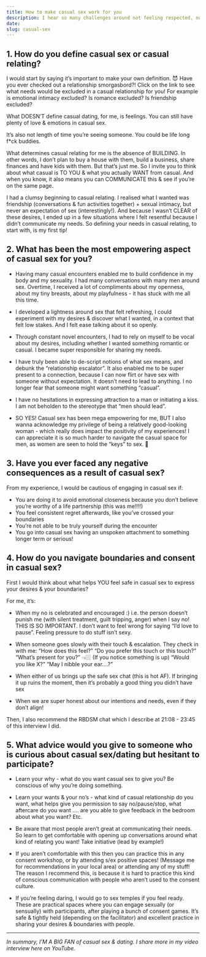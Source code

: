 ```yaml
---
title: How to make casual sex work for you
description: I hear so many challenges around not feeling respected, not knowing how to be clear about your casual interest, fear of getting “emotionally involved” and complicating things or fear of coming across as creepy so you avoid expressing interest.
date:
slug: casual-sex
---
```


## 1. How do you define casual sex or casual relating?

I would start by saying it’s important to make your own definition. 😈 Have you ever checked out a relationship smorgasbord?! Click on the link to see what needs would be excluded in a casual relationship for you! For example is emotional intimacy excluded? Is romance excluded? Is friendship excluded?

What DOESN’T define casual dating, for me, is feelings. You can still have plenty of love & emotions in casual sex.

It’s also not length of time you’re seeing someone. You could be life long f*ck buddies.

What determines casual relating for me is the absence of BUILDING. In other words, I don’t plan to buy a house with them, build a business, share finances and have kids with them. But that’s just me. So I invite you to think about what casual is TO YOU & what you actually WANT from casual. And when you know, it also means you can COMMUNICATE this & see if you’re on the same page.

I had a clumsy beginning to casual relating. I realised what I wanted was friendship (conversations & fun activities together) +  sexual intimacy, but never an expectation of sex (interestingly!). And because I wasn’t CLEAR of these desires, I ended up in a few situations where I felt resentful because I didn’t communicate my needs. So defining your needs in casual relating, to start with, is my first tip!

## 2. What has been the most empowering aspect of casual sex for you?

- Having many casual encounters enabled me to build confidence in my body and my sexuality. I had many conversations with many men around sex. Overtime, I received a lot of compliments about my openness, about my tiny breasts, about my playfulness - it has stuck with me all this time.

- I developed a lightness around sex that felt refreshing, I could experiment with my desires & discover what I wanted, in a context that felt low stakes. And I felt ease talking about it so openly.

- Through constant novel encounters, I had to rely on myself to be vocal about my desires, including whether I wanted something romantic or casual. I became super responsible for sharing my needs.

- I have truly been able to de-script notions of what sex means, and debunk the “relationship escalator”. It also enabled me to be super present to a connection, because I can now flirt or have sex with someone without expectation. It doesn’t need to lead to anything. I no longer fear that someone might want something “casual”.

- I have no hesitations in expressing attraction to a man or initiating a kiss. I am not beholden to the stereotype that “men should lead”.

- SO YES! Casual sex has been mega empowering for me, BUT I also wanna acknowledge my privilege of being a relatively good-looking woman - which really does impact the positivity of my experiences! I can appreciate it is so much harder to navigate the casual space for men, as women are seen to hold the “keys” to sex. 🔑

## 3. Have you ever faced any negative consequences as a result of casual sex?

From my experience, I would be cautious of engaging in casual sex if:

- You are doing it to avoid emotional closeness because you don’t believe you’re worthy of a life partnership (this was me!!!!)
- You feel consistent regret afterwards, like you’ve crossed your boundaries
- You’re not able to be truly yourself during the encounter
- You go into casual sex having an unspoken attachment to something longer term or serious!

## 4. How do you navigate boundaries and consent in casual sex?

First I would think about what helps YOU feel safe in casual sex to express your desires & your boundaries?

For me, it’s:

- When my no is celebrated and encouraged :) i.e. the person doesn’t punish me (with silent treatment, guilt tripping, anger) when I say no! THIS IS SO IMPORTANT. I don’t want to feel wrong for saying “I’d love to pause”.  Feeling pressure to do stuff isn’t sexy.

- When someone goes slowly with their touch & escalation. They check in with me: “How does this feel?” “Do you prefer this touch or this touch?” “What’s present for you?” 👈🏼 (If you notice something is up)  “Would you like X?” “May I nibble your ear….?”

- When either of us brings up the safe sex chat (this is hot AF). If bringing it up ruins the moment, then it’s probably a good thing you didn’t have sex

- When we are super honest about our intentions and needs, even if they don’t align!

Then, I also recommend the RBDSM chat which I describe at 21:08 - 23:45 of this interview I did.

## 5. What advice would you give to someone who is curious about casual sex/dating but hesitant to participate?

- Learn your why - what do you want casual sex to give you? Be conscious of why you’re doing something.

- Learn your wants & your no’s - what kind of casual relationship do you want, what helps give you permission to say no/pause/stop, what aftercare do you want …. are you able to give feedback in the bedroom about what you want? Etc.

- Be aware that most people aren’t great at communicating their needs. So learn to get comfortable with opening up conversations around what kind of relating you want! Take initiative (lead by example!)

- If you aren’t comfortable with this then you can practice this in any consent workshop, or by attending s/ex positive spaces! (Message me for recommendations in your local area) or attending any of my stuff! The reason I recommend this, is because it is hard to practice this kind of conscious communication with people who aren’t used to the consent culture.

- If you’re feeling daring, I would go to sex temples if you feel ready. These are practical spaces where you can engage sexually (or sensually) with participants, after playing a bunch of consent games. It’s safe & tightly held (depending on the facilitator) and excellent practice in sharing your desires & boundaries with people.

---

*In summary, I’M A BIG FAN of casual sex & dating. I share more in my video interview here on YouTube.*
